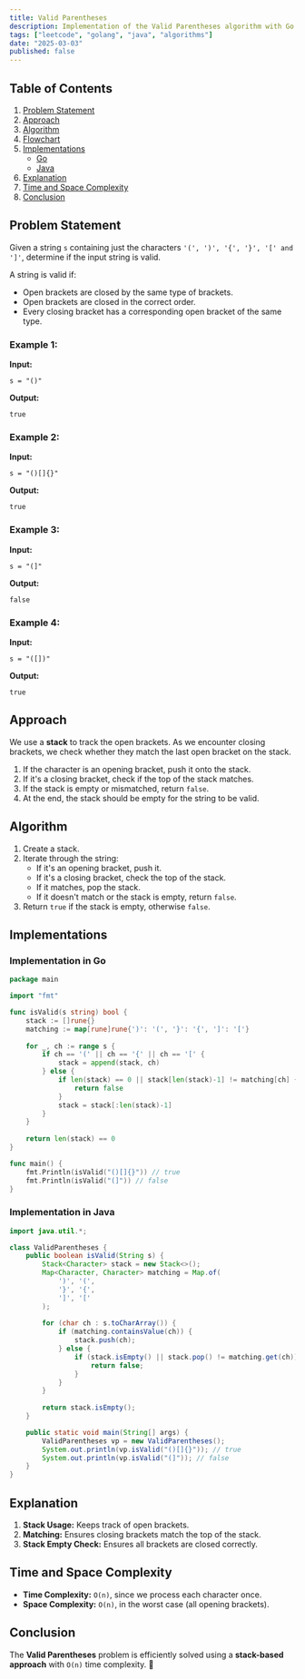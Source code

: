 ```yaml
---
title: Valid Parentheses
description: Implementation of the Valid Parentheses algorithm with Go and Java.
tags: ["leetcode", "golang", "java", "algorithms"]
date: "2025-03-03"
published: false
---
```


## Table of Contents

1. [Problem Statement](#problem-statement)
2. [Approach](#approach)
3. [Algorithm](#algorithm)
4. [Flowchart](#flowchart)
5. [Implementations](#implementations)
   - [Go](#implementation-in-go)
   - [Java](#implementation-in-java)
6. [Explanation](#explanation)
7. [Time and Space Complexity](#time-and-space-complexity)
8. [Conclusion](#conclusion)

## Problem Statement

Given a string `s` containing just the characters `'(', ')', '{', '}', '[' and ']'`, determine if the input string is valid.

A string is valid if:
- Open brackets are closed by the same type of brackets.
- Open brackets are closed in the correct order.
- Every closing bracket has a corresponding open bracket of the same type.

### Example 1:

**Input:**
```
s = "()"
```
**Output:**
```
true
```

### Example 2:

**Input:**
```
s = "()[]{}"
```
**Output:**
```
true
```

### Example 3:

**Input:**
```
s = "(]"
```
**Output:**
```
false
```

### Example 4:

**Input:**
```
s = "([])"
```
**Output:**
```
true
```

## Approach

We use a **stack** to track the open brackets. As we encounter closing brackets, we check whether they match the last open bracket on the stack.

1. If the character is an opening bracket, push it onto the stack.
2. If it's a closing bracket, check if the top of the stack matches.
3. If the stack is empty or mismatched, return `false`.
4. At the end, the stack should be empty for the string to be valid.

## Algorithm

1. Create a stack.
2. Iterate through the string:
   - If it's an opening bracket, push it.
   - If it's a closing bracket, check the top of the stack.
   - If it matches, pop the stack.
   - If it doesn't match or the stack is empty, return `false`.
3. Return `true` if the stack is empty, otherwise `false`.

## Implementations

### Implementation in Go

```go
package main

import "fmt"

func isValid(s string) bool {
    stack := []rune{}
    matching := map[rune]rune{')': '(', '}': '{', ']': '['}
    
    for _, ch := range s {
        if ch == '(' || ch == '{' || ch == '[' {
            stack = append(stack, ch)
        } else {
            if len(stack) == 0 || stack[len(stack)-1] != matching[ch] {
                return false
            }
            stack = stack[:len(stack)-1]
        }
    }
    
    return len(stack) == 0
}

func main() {
    fmt.Println(isValid("()[]{}")) // true
    fmt.Println(isValid("(]")) // false
}
```

### Implementation in Java

```java
import java.util.*;

class ValidParentheses {
    public boolean isValid(String s) {
        Stack<Character> stack = new Stack<>();
        Map<Character, Character> matching = Map.of(
            ')', '(', 
            '}', '{', 
            ']', '['
        );
        
        for (char ch : s.toCharArray()) {
            if (matching.containsValue(ch)) {
                stack.push(ch);
            } else {
                if (stack.isEmpty() || stack.pop() != matching.get(ch)) {
                    return false;
                }
            }
        }
        
        return stack.isEmpty();
    }

    public static void main(String[] args) {
        ValidParentheses vp = new ValidParentheses();
        System.out.println(vp.isValid("()[]{}")); // true
        System.out.println(vp.isValid("(]")); // false
    }
}
```

## Explanation

1. **Stack Usage:** Keeps track of open brackets.
2. **Matching:** Ensures closing brackets match the top of the stack.
3. **Stack Empty Check:** Ensures all brackets are closed correctly.

## Time and Space Complexity

- **Time Complexity:** `O(n)`, since we process each character once.
- **Space Complexity:** `O(n)`, in the worst case (all opening brackets).

## Conclusion

The **Valid Parentheses** problem is efficiently solved using a **stack-based approach** with `O(n)` time complexity. 🚀

